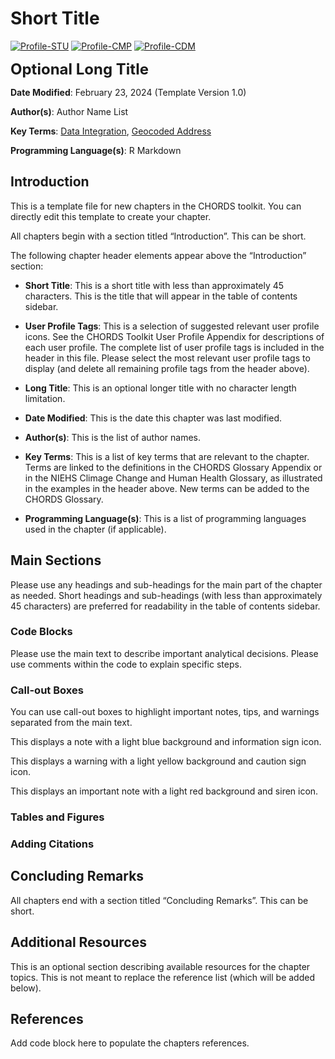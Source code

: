 # Short Title {#chapter-short-title} 

[![Profile-STU](https://img.shields.io/badge/User%20Profile-Student-dcbeff.svg)](#profilestu)
[![Profile-CMP](https://img.shields.io/badge/User%20Profile-Clinician/Medical%20Professional-f58231.svg)](#profilecmp)
[![Profile-CDM](https://img.shields.io/badge/User%20Profile-Clinical%20Data%20Manager-469990.svg)](#profilecdm)

<font size ="5"> **Optional Long Title** </font>

**Date Modified**: February 23, 2024 (Template Version 1.0)

**Author(s)**: Author Name List

**Key Terms**: [Data Integration](https://tools.niehs.nih.gov/cchhglossary/?keyword=data+integration&termOnlySearch=true&exactSearch=true), [Geocoded Address](#def-geocoded-address)

**Programming Language(s)**: R Markdown


## Introduction

This is a template file for new chapters in the CHORDS toolkit. You can directly edit this template to create your chapter. 

All chapters begin with a section titled "Introduction". This can be short.

The following chapter header elements appear above the "Introduction" section:

- **Short Title**: This is a short title with less than approximately 45 characters. This is the title that will appear in the table of contents sidebar.

- **User Profile Tags**: This is a selection of suggested relevant user profile icons. See the CHORDS Toolkit User Profile Appendix for descriptions of each user profile. The complete list of user profile tags is included in the header in this file. Please select the most relevant user profile tags to display (and delete all remaining profile tags from the header above).

- **Long Title**: This is an optional longer title with no character length limitation.

- **Date Modified**: This is the date this chapter was last modified.

- **Author(s)**: This is the list of author names.

- **Key Terms**: This is a list of key terms that are relevant to the chapter. Terms are linked to the definitions in the CHORDS Glossary Appendix or in the NIEHS Climage Change and Human Health Glossary, as illustrated in the examples in the header above. New terms can be added to the CHORDS Glossary.

- **Programming Language(s)**: This is a list of programming languages used in the chapter (if applicable).

## Main Sections

Please use any headings and sub-headings for the main part of the chapter as needed. 
Short headings and sub-headings (with less than approximately 45 characters) are preferred for readability in the table of contents sidebar. 

### Code Blocks

Please use the main text to describe important analytical decisions. Please use comments within the code to explain specific steps. 

### Call-out Boxes

You can use call-out boxes to highlight important notes, tips, and warnings separated from the main text.

::: {.note}
This displays a note with a light blue background and information sign icon.
:::

::: {.warning}
This displays a warning with a light yellow background and caution sign icon.
:::

::: {.important}
This displays an important note with a light red background and siren icon.
:::

### Tables and Figures

### Adding Citations

## Concluding Remarks

All chapters end with a section titled "Concluding Remarks". This can be short.

## Additional Resources

This is an optional section describing available resources for the chapter topics. This is not meant to replace the reference list (which will be added below).

## References 

Add code block here to populate the chapters references.
